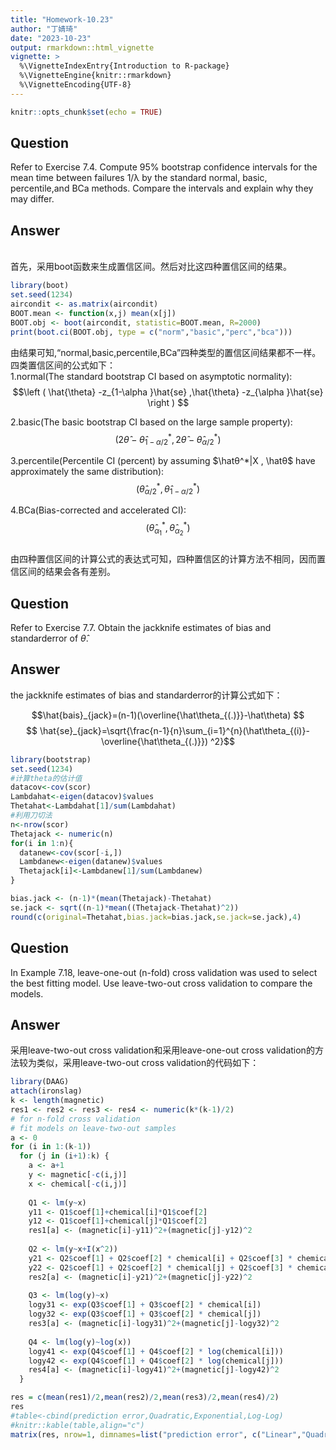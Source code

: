 ```yaml
---
title: "Homework-10.23"
author: "丁婧琦"
date: "2023-10-23"
output: rmarkdown::html_vignette
vignette: >
  %\VignetteIndexEntry{Introduction to R-package}
  %\VignetteEngine{knitr::rmarkdown}
  %\VignetteEncoding{UTF-8}
---
```


```r
knitr::opts_chunk$set(echo = TRUE)
```

##  Question
Refer to Exercise 7.4. Compute 95% bootstrap confidence intervals for the mean time between failures 1/λ by the standard normal, basic, percentile,and BCa methods. Compare the intervals and explain why they may differ.

## Answer
\
首先，采用boot函数来生成置信区间。然后对比这四种置信区间的结果。
```r
library(boot)
set.seed(1234)
aircondit <- as.matrix(aircondit)
BOOT.mean <- function(x,j) mean(x[j])
BOOT.obj <- boot(aircondit, statistic=BOOT.mean, R=2000)
print(boot.ci(BOOT.obj, type = c("norm","basic","perc","bca")))
```
由结果可知,"normal,basic,percentile,BCa"四种类型的置信区间结果都不一样。四类置信区间的公式如下：
\
1.normal(The standard bootstrap CI based on asymptotic normality):$$\left (  \hat{\theta} -z_{1-\alpha }\hat{se} ,\hat{\theta} -z_{\alpha }\hat{se} \right ) $$

2.basic(The basic bootstrap CI based on the large sample property):$$\left (  2\hat{\theta} -\hat{\theta}_{1-\alpha/2}^* ,2\hat{\theta} -\hat{\theta}_{\alpha/2}^* \right )$$

3.percentile(Percentile CI (percent) by assuming $\hatθ^*|X , \hatθ$ have approximately the same distribution):$$\left (  \hat{\theta}_{\alpha/2}^* ,\hat{\theta}_{1-\alpha/2}^* \right )$$


4.BCa(Bias-corrected and accelerated CI):$$\left (  \hat{\theta}_{\alpha_1}^* ,\hat{\theta}_{\alpha_2}^* \right )$$
\
由四种置信区间的计算公式的表达式可知，四种置信区的计算方法不相同，因而置信区间的结果会各有差别。

##  Question
Refer to Exercise 7.7. Obtain the jackknife estimates of bias and standarderror of $\hat\theta$.

## Answer
the jackknife estimates of bias and standarderror的计算公式如下：

$$\hat{bais}_{jack}=(n-1)(\overline{\hat\theta_{(.)}}-\hat\theta) $$
$$ \hat{se}_{jack}=\sqrt{\frac{n-1}{n}\sum_{i=1}^{n}(\hat\theta_{(i)}-\overline{\hat\theta_{(.)}}) ^2}$$
```r
library(bootstrap)
set.seed(1234)
#计算theta的估计值
datacov<-cov(scor)
Lambdahat<-eigen(datacov)$values
Thetahat<-Lambdahat[1]/sum(Lambdahat)
#利用刀切法
n<-nrow(scor)
Thetajack <- numeric(n)
for(i in 1:n){
  datanew<-cov(scor[-i,])
  Lambdanew<-eigen(datanew)$values
  Thetajack[i]<-Lambdanew[1]/sum(Lambdanew)
}

bias.jack <- (n-1)*(mean(Thetajack)-Thetahat)
se.jack <- sqrt((n-1)*mean((Thetajack-Thetahat)^2))
round(c(original=Thetahat,bias.jack=bias.jack,se.jack=se.jack),4)
```

##  Question
In Example 7.18, leave-one-out (n-fold) cross validation was used to select the best fitting model. Use leave-two-out cross validation to compare the models.

## Answer
采用leave-two-out cross validation和采用leave-one-out cross validation的方法较为类似，采用leave-two-out cross validation的代码如下：
```r
library(DAAG)
attach(ironslag)
k <- length(magnetic)
res1 <- res2 <- res3 <- res4 <- numeric(k*(k-1)/2)
# for n-fold cross validation
# fit models on leave-two-out samples
a <- 0
for (i in 1:(k-1))
  for (j in (i+1):k) {
    a <- a+1
    y <- magnetic[-c(i,j)]
    x <- chemical[-c(i,j)]
    
    Q1 <- lm(y~x)
    y11 <- Q1$coef[1]+chemical[i]*Q1$coef[2]  
    y12 <- Q1$coef[1]+chemical[j]*Q1$coef[2] 
    res1[a] <- (magnetic[i]-y11)^2+(magnetic[j]-y12)^2
    
    Q2 <- lm(y~x+I(x^2))
    y21 <- Q2$coef[1] + Q2$coef[2] * chemical[i] + Q2$coef[3] * chemical[i]^2
    y22 <- Q2$coef[1] + Q2$coef[2] * chemical[j] + Q2$coef[3] * chemical[j]^2
    res2[a] <- (magnetic[i]-y21)^2+(magnetic[j]-y22)^2
    
    Q3 <- lm(log(y)~x)
    logy31 <- exp(Q3$coef[1] + Q3$coef[2] * chemical[i])
    logy32 <- exp(Q3$coef[1] + Q3$coef[2] * chemical[j])
    res3[a] <- (magnetic[i]-logy31)^2+(magnetic[j]-logy32)^2
    
    Q4 <- lm(log(y)~log(x))
    logy41 <- exp(Q4$coef[1] + Q4$coef[2] * log(chemical[i]))
    logy42 <- exp(Q4$coef[1] + Q4$coef[2] * log(chemical[j]))
    res4[a] <- (magnetic[i]-logy41)^2+(magnetic[j]-logy42)^2
  }

res = c(mean(res1)/2,mean(res2)/2,mean(res3)/2,mean(res4)/2)
res
#table<-cbind(prediction error,Quadratic,Exponential,Log-Log)
#knitr::kable(table,align="c")
matrix(res, nrow=1, dimnames=list("prediction error", c("Linear","Quadratic"," Exponential","Log-Log")))

```

